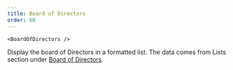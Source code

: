 ```yaml
---
title: Board of Directors
order: 60
---
```

```
<BoardOfDirectors />
```
Display the board of Directors in a formatted list. The data comes from Lists section under [Board of Directors](/gently-hugged/contents/lists/board-of-directors/).